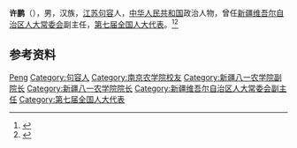 {{Otheruses|other=名为许鹏的其他人物|许鹏}}

'''许鹏'''（{{bd|1930年|5月|2018年|4月8日|catIdx=Xu}}），男，汉族，[[江苏|江苏]][[句容|句容]]人，[[中华人民共和国|中华人民共和国]]政治人物，曾任[[新疆维吾尔自治区人大常委会|新疆维吾尔自治区人大常委会]]副主任，[[第七届全国人大代表|第七届全国人大代表]]。<ref>{{Cite book|title=中华人民共和国职官志|author=何虎生, 李耀东, 向常福主编|publisher=中国社会出版社|year=2003|isbn=9787800883934|location=北京|pages=}}</ref><ref>{{Cite web|title=许鹏同志逝世|url=http://wap.xjdaily.com/xjrb/20180417/103822.html|accessdate=2020-08-15|work=新疆日报}}</ref>

== 参考资料 ==
{{reflist}}

{{中国人物小作品}}

{{Authority control}}
{{DEFAULTSORT:Xu许}}
[[Category:许姓|Peng]]
[[Category:句容人|Category:句容人]]
[[Category:南京农学院校友|Category:南京农学院校友]]
[[Category:新疆八一农学院副院长|Category:新疆八一农学院副院长]]
[[Category:新疆八一农学院院长|Category:新疆八一农学院院长]]
[[Category:新疆维吾尔自治区人大常委会副主任|Category:新疆维吾尔自治区人大常委会副主任]]
[[Category:第七届全国人大代表|Category:第七届全国人大代表]]